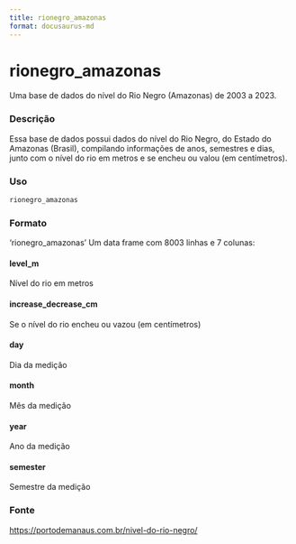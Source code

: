 ```yaml
---
title: rionegro_amazonas
format: docusaurus-md
---
```





# rionegro_amazonas

Uma base de dados do nível do Rio Negro (Amazonas) de 2003 a 2023.

### Descrição

Essa base de dados possui dados do nível do Rio Negro, do Estado do
Amazonas (Brasil), compilando informações de anos, semestres e dias,
junto com o nível do rio em metros e se encheu ou valou (em
centímetros).

### Uso

```r
rionegro_amazonas
```

### Formato

‘rionegro_amazonas’ Um data frame com 8003 linhas e 7 colunas:

#### level_m

Nível do rio em metros

#### increase_decrease_cm

Se o nível do rio encheu ou vazou (em centímetros)

#### day

Dia da medição

#### month

Mês da medição

#### year

Ano da medição

#### semester

Semestre da medição

### Fonte

https://portodemanaus.com.br/nivel-do-rio-negro/
